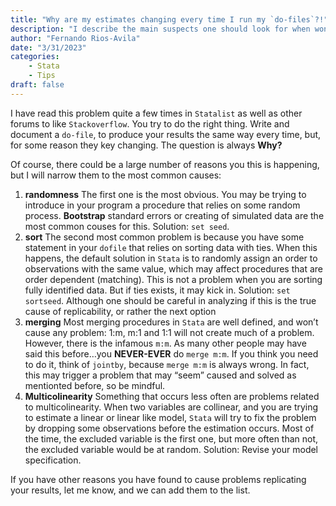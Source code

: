 ```yaml
---
title: "Why are my estimates changing every time I run my `do-files`?!"
description: "I describe the main suspects one should look for when wondering of lack of replicability on a dofile"
author: "Fernando Rios-Avila"
date: "3/31/2023"
categories: 
    - Stata
    - Tips
draft: false
---
```


I have read this problem quite a few times in `Statalist` as well as other forums to like `Stackoverflow`. You try to do the right thing. Write and document a `do-file`, to produce your results the same way every time, but, for some reason they key changing. The question is always **Why?**

Of course, there could be a large number of reasons you this is happening, but I will narrow them to the most common causes:

1. **randomness**
   The first one is the most obvious. You may be trying to introduce in your program a procedure that relies on some random process. **Bootstrap** standard errors or creating of simulated data are the most common couses for this. Solution: `set seed`. 
2. **sort**
   The second most common problem is because you have some statement in your `dofile` that relies on sorting data with ties. When this happens, the default solution in `Stata` is to randomly assign an order to observations with the same value, which may affect procedures that are order dependent (matching). This is not a problem when you are sorting fully identified data. But if ties exists, it may kick in. Solution: `set sortseed`. Although one should be careful in analyzing if this is the true cause of replicability, or rather the next option
3. **merging**
   Most merging procedures in `Stata` are well defined, and won't cause any problem: 1:m, m:1 and 1:1 will not create much of a problem. However, there is the infamous `m:m`. As many other people may have said this before...you **NEVER-EVER** do `merge m:m`. If you think you need to do it, think of `jointby`, because `merge m:m` is always wrong. 
   In fact, this may trigger a problem that may "seem" caused and solved as mentionted before, so be mindful.
4. **Multicolinearity**
   Something that occurs less often are problems related to multicolinearity. When two variables are collinear, and you are trying to estimate a linear or linear like model, `Stata` will try to fix the problem by dropping some observations before the estimation occurs. Most of the time, the excluded variable is the first one, but more often than not, the excluded variable would be at random. Solution: Revise your model specification.

If you have other reasons you have found to cause problems replicating your results, let me know, and we can add them to the list.
